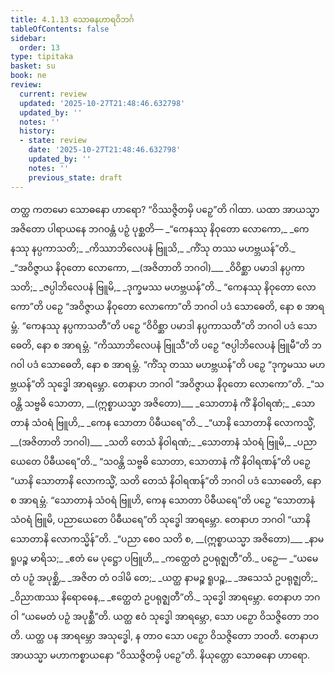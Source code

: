 ```yaml
---
title: 4.1.13 သောဓနဟာရဝိဘင်္ဂ
tableOfContents: false
sidebar:
  order: 13
type: tipitaka
basket: su
book: ne
review:
  current: review
  updated: '2025-10-27T21:48:46.632798'
  updated_by: ''
  notes: ''
  history:
  - state: review
    date: '2025-10-27T21:48:46.632798'
    updated_by: ''
    notes: ''
    previous_state: draft
---
```



<ReviewStatus review={frontmatter.review} showDetails={true} />

<HypothesisAnnotation frontmatter={frontmatter} />

<DynamicBreadcrumb />

<Division number="45" book="ne" e="ch" v="27" p="60">

<Paragraph number="384" book="ne">
တတ္ထ ကတမော သောဓနော ဟာရော? “ဝိဿဇ္ဇိတမှိ ပဉှေ”တိ ဂါထာ. ယထာ အာယသ္မာ အဇိတော ပါရာယနေ ဘဂဝန္တံ ပဉှံ ပုစ္ဆတိ—
</Paragraph>

<Paragraph number="385" type="verses" book="ne">
_“ကေနဿု နိဝုတော လောကော,_  
_ကေနဿု နပ္ပကာသတိ;_  
_ကိဿာဘိလေပနံ ဗြူသိ,_  
_ကိံသု တဿ မဟဗ္ဘယန်”တိ._  

</Paragraph>

<Paragraph number="386" type="verses" book="ne">
_“အဝိဇ္ဇာယ နိဝုတော လောကော, __(အဇိတာတိ ဘဂဝါ)___  
_ဝိဝိစ္ဆာ ပမာဒါ နပ္ပကာသတိ;_  
_ဇပ္ပါဘိလေပနံ ဗြူမိ,_  
_ဒုက္ခမဿ မဟဗ္ဘယန်”တိ._  

</Paragraph>

<Paragraph number="387" book="ne">
“ကေနဿု နိဝုတော လောကော”တိ ပဉှေ “အဝိဇ္ဇာယ နိဝုတော လောကော”တိ ဘဂဝါ ပဒံ သောဓေတိ, နော စ အာရမ္ဘံ. “ကေနဿု နပ္ပကာသတီ”တိ ပဉှေ “ဝိဝိစ္ဆာ ပမာဒါ နပ္ပကာသတီ”တိ ဘဂဝါ ပဒံ သောဓေတိ, နော စ အာရမ္ဘံ. “ကိဿာဘိလေပနံ ဗြူသီ”တိ ပဉှေ “ဇပ္ပါဘိလေပနံ ဗြူမီ”တိ ဘဂဝါ ပဒံ သောဓေတိ, နော စ အာရမ္ဘံ. “ကိံသု တဿ မဟဗ္ဘယန်”တိ ပဉှေ “ဒုက္ခမဿ မဟဗ္ဘယန်”တိ သုဒ္ဓေါ အာရမ္ဘော. တေနာဟ ဘဂဝါ “အဝိဇ္ဇာယ နိဝုတော လောကော”တိ.
</Paragraph>

<Paragraph number="388" type="verses" book="ne">
_“သဝန္တိ သဗ္ဗဓိ သောတာ, __(ဣစ္စာယသ္မာ အဇိတော)___  
_သောတာနံ ကိံ နိဝါရဏံ;_  
_သောတာနံ သံဝရံ ဗြူဟိ,_  
_ကေန သောတာ ပိဓီယရေ”တိ._  

</Paragraph>

<Paragraph number="389" type="verses" book="ne">
_“ယာနိ သောတာနိ လောကသ္မိံ, __(အဇိတာတိ ဘဂဝါ)___  
_သတိ တေသံ နိဝါရဏံ;_  
_သောတာနံ သံဝရံ ဗြူမိ,_  
_ပညာယေတေ ပိဓီယရေ”တိ._  

</Paragraph>

<Paragraph number="390" book="ne">
“သဝန္တိ သဗ္ဗဓိ သောတာ, သောတာနံ ကိံ နိဝါရဏန်”တိ ပဉှေ “ယာနိ သောတာနိ လောကသ္မိံ, သတိ တေသံ နိဝါရဏန်”တိ ဘဂဝါ ပဒံ သောဓေတိ, နော စ အာရမ္ဘံ. “သောတာနံ သံဝရံ ဗြူဟိ, ကေန သောတာ ပိဓီယရေ”တိ ပဉှေ “သောတာနံ သံဝရံ ဗြူမိ, ပညာယေတေ ပိဓီယရေ”တိ သုဒ္ဓေါ အာရမ္ဘော. တေနာဟ ဘဂဝါ “ယာနိ သောတာနိ လောကသ္မိန်”တိ.
</Paragraph>

<Paragraph number="391" type="verses" book="ne">
_“ပညာ စေဝ သတိ စ, __(ဣစ္စာယသ္မာ အဇိတော)___  
_နာမရူပဉ္စ မာရိသ;_  
_ဧတံ မေ ပုဋ္ဌော ပဗြူဟိ,_  
_ကတ္ထေတံ ဥပရုဇ္ဈတီ”တိ._  

</Paragraph>

<Paragraph number="392" book="ne">
ပဉှေ—
</Paragraph>

<Paragraph number="393" type="verses" book="ne">
_“ယမေတံ ပဉှံ အပုစ္ဆိ,_  
_အဇိတ တံ ဝဒါမိ တေ;_  
_ယတ္ထ နာမဉ္စ ရူပဉ္စ,_  
_အသေသံ ဥပရုဇ္ဈတိ;_  
_ဝိညာဏဿ နိရောဓေန,_  
_ဧတ္ထေတံ ဥပရုဇ္ဈတီ”တိ._  

</Paragraph>

<Paragraph number="394" book="ne">
သုဒ္ဓေါ အာရမ္ဘော. တေနာဟ ဘဂဝါ “ယမေတံ ပဉှံ အပုစ္ဆီ”တိ. ယတ္ထ ဧဝံ သုဒ္ဓေါ အာရမ္ဘော, သော ပဉှော ဝိသဇ္ဇိတော ဘဝတိ. ယတ္ထ ပန အာရမ္ဘော အသုဒ္ဓေါ, န တာဝ သော ပဉှော ဝိသဇ္ဇိတော ဘဝတိ. တေနာဟ အာယသ္မာ မဟာကစ္စာယနော “ဝိဿဇ္ဇိတမှိ ပဉှေ”တိ.

</Paragraph>
</Division>

<Paragraph number="395" type="center" book="ne">
နိယုတ္တော သောဓနော ဟာရော.
</Paragraph>